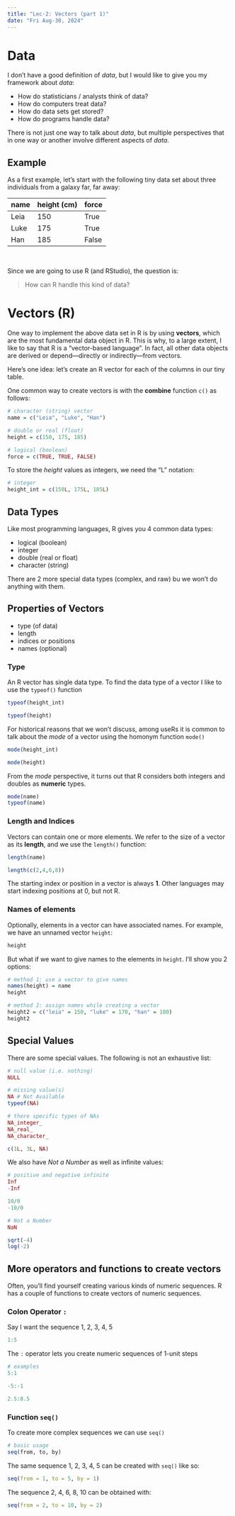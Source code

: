 ```yaml
---
title: "Lec-2: Vectors (part 1)"
date: "Fri Aug-30, 2024"
---
```


# Data

I don't have a good definition of _data_, but I would like to give you my
framework about _data_:

-   How do statisticians / analysts think of data?
-   How do computers treat data?
-   How do data sets get stored?
-   How do programs handle data?

There is not just one way to talk about _data_, but multiple perspectives
that in one way or another involve different aspects of _data_.


## Example

As a first example, let's start with the following tiny data set about
three individuals from a galaxy far, far away:

| name | height (cm) | force |
|------|-------------|-------|
| Leia | 150         | True  |
| Luke | 175         | True  |
| Han  | 185         | False |

<br>

Since we are going to use R (and RStudio), the question is: 

> How can R handle this kind of data?


# Vectors (R)

One way to implement the above data set in R is by using __vectors__, which
are the most fundamental data object in R. This is why, to a large extent,
I like to say that R is a "vector-based language". In fact, all other data
objects are derived or depend---directly or indirectly---from vectors.

Here's one idea: let's create an R vector for each of the columns in our 
tiny table.

One common way to create vectors is with the __combine__ function `c()`
as follows:

```r
# character (string) vector
name = c("Leia", "Luke", "Han")

# double or real (float)
height = c(150, 175, 185)

# logical (boolean)
force = c(TRUE, TRUE, FALSE)
```

To store the _height_ values as integers, we need the "L" notation:

```r
# integer
height_int = c(150L, 175L, 185L)
```


## Data Types

Like most programming languages, R gives you 4 common data types:

- logical (boolean)
- integer
- double (real or float)
- character (string)

There are 2 more special data types (complex, and raw) bu we won't do 
anything with them.


## Properties of Vectors

- type (of data)
- length
- indices or positions
- names (optional)


### Type

An R vector has single data type. To find the data type of a vector I like 
to use the `typeof()` function

```r
typeof(height_int)
```

```r
typeof(height)
```

For historical reasons that we won't discuss, among useRs it is common to 
talk about the _mode_ of a vector using the homonym function `mode()`

```r
mode(height_int)
```

```r
mode(height)
```

From the _mode_ perspective, it turns out that R considers both integers
and doubles as __numeric__ types.

```r
mode(name)
typeof(name)
```


### Length and Indices

Vectors can contain one or more elements. We refer to the size of a vector
as its __length__, and we use the `length()` function:

```r
length(name)

length(c(2,4,6,8))
```

The starting index or position in a vector is always __1__. Other languages
may start indexing positions at 0, but not R.


### Names of elements

Optionally, elements in a vector can have associated names.
For example, we have an unnamed vector `height`:

```r
height
```

But what if we want to give names to the elements in `height`. I'll show 
you 2 options:

```r
# method 1: use a vector to give names
names(height) = name
height
```

```r
# method 2: assign names while creating a vector
height2 = c("leia" = 150, "luke" = 170, "han" = 180)
height2
```


## Special Values

There are some special values. The following is not an exhaustive list:

```r
# null value (i.e. nothing)
NULL

# missing value(s)
NA # Not Available
typeof(NA)

# there specific types of NAs
NA_integer_
NA_real_
NA_character_

c(1L, 3L, NA)
```


We also have _Not a Number_ as well as infinite values:

```r
# positive and negative infinite
Inf
-Inf

10/0
-10/0

# Not a Number
NaN

sqrt(-4)
log(-2)
```


## More operators and functions to create vectors

Often, you'll find yourself creating various kinds of numeric sequences.
R has a couple of functions to create vectors of numeric sequences.


### Colon Operator `:`

Say I want the sequence 1, 2, 3, 4, 5

```r
1:5
```

The `:` operator lets you create numeric sequences of 1-unit steps

```r
# examples
5:1

-5:-1

2.5:8.5
```


### Function `seq()`

To create more complex sequences we can use `seq()`

```r
# basic usage
seq(from, to, by)
```

The same sequence 1, 2, 3, 4, 5 can be created with `seq()` like so:

```r
seq(from = 1, to = 5, by = 1)
```

The sequence 2, 4, 6, 8, 10 can be obtained with:

```r
seq(from = 2, to = 10, by = 2)
```

